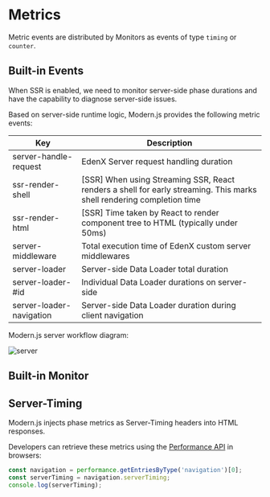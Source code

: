 # Metrics

Metric events are distributed by Monitors as events of type `timing` or `counter`.

## Built-in Events

When SSR is enabled, we need to monitor server-side phase durations and have the capability to diagnose server-side issues.

Based on server-side runtime logic, Modern.js provides the following metric events:

| Key                      | Description              |
| ------------------------ | ------------------------ |
| server-handle-request    | EdenX Server request handling duration                          |
| ssr-render-shell         | [SSR] When using Streaming SSR, React renders a shell for early streaming. This marks shell rendering completion time |
| ssr-render-html          | [SSR] Time taken by React to render component tree to HTML (typically under 50ms) |
| server-middleware        | Total execution time of EdenX custom server middlewares         |
| server-loader            | Server-side Data Loader total duration                          |
| server-loader-#id        | Individual Data Loader durations on server-side                 |
| server-loader-navigation | Server-side Data Loader duration during client navigation       |

Modern.js server workflow diagram:

![server](https://lf3-static.bytednsdoc.com/obj/eden-cn/eeeh7uhbepxlpe/edenx-website/e374def0-c179-40aa-9cfe-e82e181663b1.jpeg)

## Built-in Monitor


<InternalMetrics />

## Server-Timing

Modern.js injects phase metrics as Server-Timing headers into HTML responses.

Developers can retrieve these metrics using the [Performance API](https://developer.mozilla.org/en-US/docs/Web/API/Performance) in browsers:

```ts
const navigation = performance.getEntriesByType('navigation')[0];
const serverTiming = navigation.serverTiming;
console.log(serverTiming);
```

